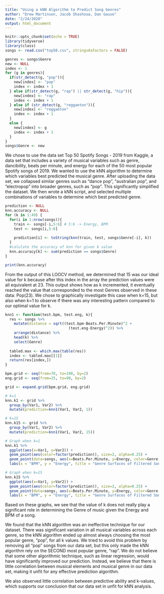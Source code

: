```yaml
---
title: "Using a kNN Algorithm to Predict Song Genres"
author: "Drew Martinson, Jacob Shashoua, Dan Gause"
date: "2/24/2020"
output: html_document
---
```


```r
knitr::opts_chunk$set(echo = TRUE)
library(tidyverse)
library(class)
songs <- read.csv("top50.csv", stringsAsFactors = FALSE)

genres <- songs$Genre
new <- NULL
index <- 1
for (g in genres){
  if(str_detect(g, "pop")){
    new[index] <- "pop"
    index <- index + 1
  } else if(str_detect(g, "rap") || str_detect(g, "hip")){
    new[index] <- "rap"
    index <- index + 1
  } else if (str_detect(g, "reggaeton")){
    new[index] <- "reggaeton"
    index <- index + 1
  }
  else {
    new[index] <- g
    index <- index + 1
  }
}
songs$Genre <- new
```

We chose to use the data set Top 50 Spotify Songs - 2019 from Kaggle, a data set that includes a variety of musical variables such as genre, dancibility, beats per minute, and energy for each of the 50 most popular Spotify songs of 2019. We wanted to use the kNN algorithm to determine which variables best predicted the musical genre. After uploading the data set, we collapsed similar genres such as "dance pop", "australian pop", and "electropop" into broader genres, such as "pop". This significantly simplified the dataset. We then wrote a kNN script, and selected multiple combinations of variables to determine which best predicted genre. 
```r
prediction <- NULL
knn.accuracy <- NULL
for (k in 1:49) {
  for(i in 1:nrow(songs)){
    train <- songs[-i,5:6] # 5:6 -> Energy, BPM 
    test <- songs[i,5:6]
    
    prediction[i] <- toString(knn(train, test, songs$Genre[-i], k))
  }
  #calulate the accuracy of knn for given k value
  knn.accuracy[k] <- sum(prediction == songs$Genre)
}

print(knn.accuracy)
```
From the output of this LOOCV method, we determined that 15 was our ideal value for k because after this index in the array the prediction values were all equivalent at 23. This output shows how as k incremented, it eventually reached the value that corresponded to the most Genres observed in these data: Pop(23). We chose to graphically investigate this case when k=15, but also when k=1 to observe if there was any interesting pattern compared to our optimal value for k.
```r
knn1 <- function(test.bpm, test.eng, k){
  res <- songs %>%
    mutate(distance = sqrt((test.bpm-Beats.Per.Minute)^2 + 
                             (test.eng-Energy)^2)) %>%
    arrange(distance) %>%
    head(k) %>%
    select(Genre)
  
  tabled.max <- which.max(table(res))
  index <- tabled.max[[1]]
  return(res[index,])
}

bpm.grid <- seq(from=70, to=190, by=2)
eng.grid <- seq(from=25, to=90, by=2)

grid <- expand.grid(bpm.grid, eng.grid)

# k=1
knn.k1 <- grid %>%
  group_by(Var1, Var2) %>%
  mutate(prediction=knn1(Var1, Var2, 1))

# k=15
knn.k15 <- grid %>%
  group_by(Var1, Var2) %>%
  mutate(prediction=knn1(Var1, Var2, 15))

# Graph when k=1
knn.k1 %>%
  ggplot(aes(x=Var1, y=Var2)) +
  geom_point(aes(color=factor(prediction)), size=2, alpha=0.25) +
  geom_point(data=songs, aes(x=Beats.Per.Minute, y=Energy, color=Genre, size=3)) +
  labs(x = "BPM", y = "Energy", title = "Genre Surfaces of Filtered Song Data with K = 1")

# Graph when k=15
knn.k15 %>%
  ggplot(aes(x=Var1, y=Var2)) +
  geom_point(aes(color=factor(prediction)), size=2, alpha=0.25) +
  geom_point(data=songs, aes(x=Beats.Per.Minute, y=Energy, color=Genre, size=3)) +
  labs(x = "BPM", y = "Energy", title = "Genre Surfaces of Filtered Song Data with K = 15")
```

Based on these graphs, we see that the value of k does not really play a significant role in determining the Genre of music given the Energy and BPM of a song.

We found that the kNN algorithm was an ineffective technique for our dataset. There was significant variation in all musical variables across each genre, so the kNN algorithm ended up almost always choosing the most popular genre, "pop", for all k values. We tried to avoid this problem by removing all "pop" songs from our data set, but this only made the kNN algorithm rely on the SECOND most popular genre, "rap". We do not believe that some other algorithmic technique, such as linear regression, would have significantly improved our prediction. Instead, we believe that there is little correlation between musical elements and musical genre in our data set, making it unfit for any effective prediction algorithm. 

We also observed little correlation between predictive ability and k-values, which supports our conclusion that our data set in unfit for kNN analysis.

